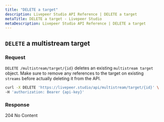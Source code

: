```yaml
---
title: "DELETE a target"
description: Livepeer Studio API Reference | DELETE a target
metaTitle: DELETE a target - Livepeer Studio
metaDescription: Livepeer Studio API Reference | DELETE a target
---
```


## `DELETE` a multistream target

<!-- description -->

### Request

`DELETE /multistream/target/{id}` deletes an existing `multistream target`
object. Make sure to remove any references to the target on existing `streams`
before actually deleting it from the API.

```bash
curl -X DELETE 'https://livepeer.studio/api/multistream/target/{id}' \
-H 'authorization: Bearer {api-key}'
```

### Response

204 No Content
